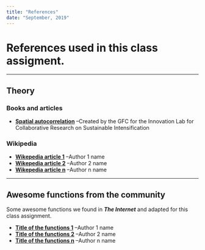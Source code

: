 ```yaml
---
title: "References"
date: "September, 2019"
---
```


# References used in this class assigment.

******************************************************

## Theory

### Books and articles

- [**Spatial autocorrelation**](https://rspatial.org/analysis/3-spauto.html) --Created by the GFC for the Innovation Lab for Collaborative Research on Sustainable Intensification  

### Wikipedia

- [**Wikepedia article 1**](https://en.wikipedia.org/wiki/article) --Author 1 name
- [**Wikepedia article 2**](https://en.wikipedia.org/wiki/article) --Author 2 name
- [**Wikepedia article n**](https://en.wikipedia.org/wiki/article) --Author n name


******************************************************

## Awesome functions from the community

Some awesome functions we found in ***The Internet*** and adapted for this class assignment.

- [**Title of the functions 1**](http://www.url.com) --Author 1 name
- [**Title of the functions 2**](http://www.url.com) --Author 2 name
- [**Title of the functions n**](http://www.url.com) --Author n name
